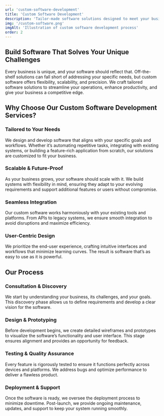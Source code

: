 ```yaml
---
url: 'custom-software-development'
title: 'Custom Software Development'
description: 'Tailor-made software solutions designed to meet your business’s unique needs and challenges.'
img: '/custom-software.png'
imgAlt: 'Illustration of custom software development process'
order: 2
---
```


## Build Software That Solves Your Unique Challenges

Every business is unique, and your software should reflect that. Off-the-shelf solutions can fall short of addressing your specific needs, but custom software offers flexibility, scalability, and precision. We craft tailored software solutions to streamline your operations, enhance productivity, and give your business a competitive edge.


## Why Choose Our Custom Software Development Services?

### Tailored to Your Needs  
We design and develop software that aligns with your specific goals and workflows. Whether it’s automating repetitive tasks, integrating with existing systems, or building a feature-rich application from scratch, our solutions are customized to fit your business.

### Scalable & Future-Proof  
As your business grows, your software should scale with it. We build systems with flexibility in mind, ensuring they adapt to your evolving requirements and support additional features or users without compromise.

### Seamless Integration  
Our custom software works harmoniously with your existing tools and platforms. From APIs to legacy systems, we ensure smooth integration to avoid disruptions and maximize efficiency.

### User-Centric Design  
We prioritize the end-user experience, crafting intuitive interfaces and workflows that minimize learning curves. The result is software that’s as easy to use as it is powerful.


## Our Process

### Consultation & Discovery  
We start by understanding your business, its challenges, and your goals. This discovery phase allows us to define requirements and develop a clear vision for the software.

### Design & Prototyping  
Before development begins, we create detailed wireframes and prototypes to visualize the software’s functionality and user interface. This stage ensures alignment and provides an opportunity for feedback.

### Testing & Quality Assurance  
Every feature is rigorously tested to ensure it functions perfectly across devices and platforms. We address bugs and optimize performance to deliver a flawless product.

### Deployment & Support  
Once the software is ready, we oversee the deployment process to minimize downtime. Post-launch, we provide ongoing maintenance, updates, and support to keep your system running smoothly.


